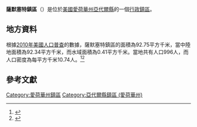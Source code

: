 {{noteTA
|G1=USState
|G2=地名
|G3=Unit
}}
{{Infobox settlement
|official_name            = 薩默塞特鎮區
|native_name = Summerset Township
|settlement_type          = [[行政鎮區|行政鎮區]]
|image_skyline            = 
|imagesize                = 
|image_map                = Map highlighting Summerset Township, Adair County, Iowa.svg
|mapsize                  = 250px
|pushpin_map  =USA Iowa
|pushpin_label = 薩默塞特鎮區
|pushpin_label_position   = top
|pushpin_map_caption      = 薩默塞特鎮區在愛荷華州的位置
|subdivision_type         = [[世界政區索引|國家]]
|subdivision_type1        = [[美国州份|州份]]
|subdivision_type2        = [[愛荷華州行政区划|縣]]
|subdivision_name         = [[美国|美国]]
|subdivision_name1        = [[愛荷華州|愛荷華州]]
|subdivision_name2        = [[亞代爾縣_(愛荷華州)|亞代爾縣]]
|elevation_ft             = 1260
|elevation_m              = 384
|timezone                 = [[北美中部時區|北美中部時區]]
|area_total_km2           = 92.75
|area_land_km2            = 92.34
|area_water_km2           = 0.41
|area_total_sq_mi         = 
|area_land_sq_mi          = 
|area_water_sq_mi         = 
|population_as_of         = [[2010年美國人口普查|2010]]
|population_footnotes     = 
|population_total         = 996
|population_density_km2   = auto
|population_density_sq_mi = auto
|utc_offset               = -6
|coordinates              = {{coord|41|17|17|N|94|31|33|W|type:city_region:US-AL_source:GNS-enwiki|display=inline,title}}
| coor_pinpoint           = 
| coordinates_footnotes   = 
|timezone_DST             = CDT
|utc_offset_DST           = -5
|postal_code_type         = [[美國郵區編號|郵區編號]]
|postal_code              = 
|area_code                = {{link-en|电话区号641|Area code 641|641}}
|blank_name = [[地名信息系统|GNIS ID]]
|blank_info = 468759
}}
'''薩默塞特鎮區'''（{{lang-en|Summerset Township}}）是位於[[美國|美國]][[愛荷華州|愛荷華州]][[亞代爾縣_(愛荷華州)|亞代爾縣]]的一個[[行政鎮區|行政鎮區]]。

== 地方資料 ==
根據[[2010年美國人口普查|2010年美國人口普查]]的數據，薩默塞特鎮區的面積為92.75平方千米，當中陸地面積為92.34平方千米，而水域面積為0.41平方千米。當地共有人口996人，而人口密度為每平方千米10.74人。<ref name="GR8">{{cite web|url=http://factfinder2.census.gov|publisher=[[美国人口调查局|美国人口调查局]]|accessdate=2011-05-14|title=American FactFinder|archive-date=2013-09-11|archive-url=https://web.archive.org/web/20130911234518/http://factfinder2.census.gov/|dead-url=no}}</ref><ref>{{cite web|url=https://www.citypopulation.de/en/usa/iowa/admin/|title=USA: Iowa (Counties and Townships) - City Population}}</ref>

== 參考文獻 ==
{{reflist}}

{{亞代爾縣 (愛荷華州)}}

{{DEFAULTSORT:Summerset Township}}
[[Category:愛荷華州鎮區|Category:愛荷華州鎮區]]
[[Category:亞代爾縣鎮區_(愛荷華州)|Category:亞代爾縣鎮區 (愛荷華州)]]

{{Iowa-geo-stub}}
<nowiki></nowiki>